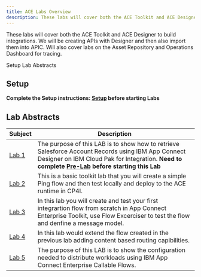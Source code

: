 ```yaml
---
title: ACE Labs Overview
description: These labs will cover both the ACE Toolkit and ACE Designer to build integrations. 
---
```


<PageDescription>

These labs will cover both the ACE Toolkit and ACE Designer to build integrations. We will be creating APIs with Designer and then also import them into APIC.   Will also cover labs on the Asset Repository and Operations Dashboard for tracing. 

</PageDescription>

<AnchorLinks>
  <AnchorLink>Setup</AnchorLink>
  <AnchorLink>Lab Abstracts</AnchorLink>
</AnchorLinks>

## Setup

**Complete the Setup instructions:  [Setup](/aspera/Updated-Pre-Lab) before starting Labs** 

## Lab Abstracts

|  Subject                            | Description                                            |                                                               
|-------------------------|-----------------------------------------|
| [Lab 1](/aspera/Lab_1)       | The purpose of this LAB is to show how to retrieve Salesforce Account Records using IBM App Connect Designer on IBM Cloud Pak for Integration. **Need to complete [Pre-Lab](/acelabs/Updated-Pre-Lab/) before starting this Lab** 
| [Lab 2](/aspera/Lab_2)       | This is a basic toolkit lab that you will create a simple Ping flow and then test locally and deploy to the ACE runtime in CP4I.
| [Lab 3](/aspera/Lab_3)       | In this lab you will create and test your first integrartion flow from scratch in App Connect Enterprise Toolkit, use Flow Excerciser to test the flow and denfine a message model.
| [Lab 4](/aspera/Lab_4)       | In this lab would extend the flow created in the previous lab adding content based routing capibilities.
| [Lab 5](/aspera/Lab_5)       | The purpose of this LAB is to show the configuration needed to distribute workloads using IBM App Connect Enterprise Callable Flows.

